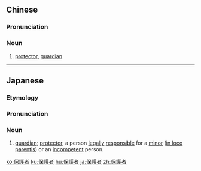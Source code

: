 {{also|保护者}}
==Chinese==
{{zh-forms|s=保护者|type=21}}

===Pronunciation===
{{zh-pron
|m=bǎohùzhě
|c=bou2 wu6 ze2
|h=pfs=pó-fu-chá
|cat=n
}}

===Noun===
{{zh-noun}}

# [[protector]], [[guardian]]

----

==Japanese==
{{ja-kanjitab|ほ|ご|しゃ|yomi=on}}
{{wikipedia|lang=ja}}

===Etymology===
{{compound|保護|者|lang=ja}}

===Pronunciation===
{{ja-pron|ほごしゃ|y=o}}

===Noun===
{{ja-noun|ほごしゃ}}

# [[guardian]]; [[protector]], a person [[legally]] [[responsible]] for a [[minor]] ([[in loco parentis]]) or an [[incompetent]] person.

[[ko:保護者]]
[[ku:保護者]]
[[hu:保護者]]
[[ja:保護者]]
[[zh:保護者]]